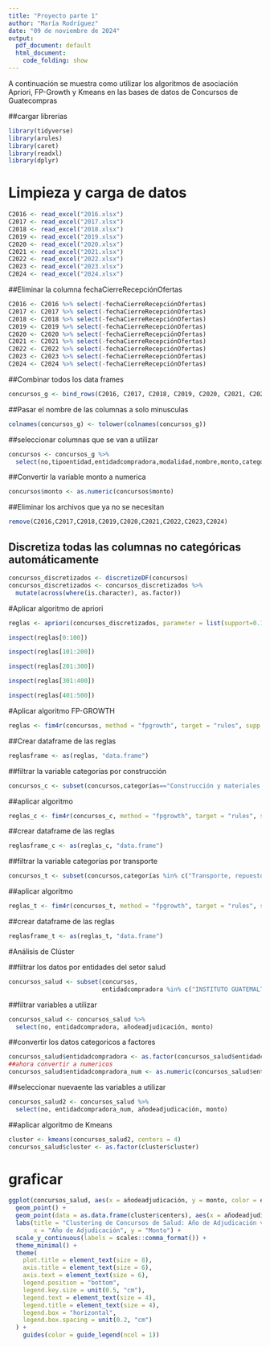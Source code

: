 ---
title: "Proyecto parte 1"
author: "María Rodríguez"
date: "09 de noviembre de 2024"
output:
  pdf_document: default
  html_document:
    code_folding: show
---

A continuación se muestra como utilizar los algoritmos de asociación Apriori,
FP-Growth y Kmeans en las bases de datos de Concursos de Guatecompras

##cargar librerias
```{r message=FALSE, warning=FALSE}
library(tidyverse)
library(arules)
library(caret)
library(readxl)
library(dplyr)
```

# Limpieza y carga de datos
```{r message=FALSE, warning=FALSE}
C2016 <- read_excel("2016.xlsx")
C2017 <- read_excel("2017.xlsx")
C2018 <- read_excel("2018.xlsx")
C2019 <- read_excel("2019.xlsx")
C2020 <- read_excel("2020.xlsx")
C2021 <- read_excel("2021.xlsx")
C2022 <- read_excel("2022.xlsx")
C2023 <- read_excel("2023.xlsx")
C2024 <- read_excel("2024.xlsx")
```

##Eliminar la columna fechaCierreRecepciónOfertas
```{r message=FALSE, warning=FALSE}
C2016 <- C2016 %>% select(-fechaCierreRecepciónOfertas)
C2017 <- C2017 %>% select(-fechaCierreRecepciónOfertas)
C2018 <- C2018 %>% select(-fechaCierreRecepciónOfertas)
C2019 <- C2019 %>% select(-fechaCierreRecepciónOfertas)
C2020 <- C2020 %>% select(-fechaCierreRecepciónOfertas)
C2021 <- C2021 %>% select(-fechaCierreRecepciónOfertas)
C2022 <- C2022 %>% select(-fechaCierreRecepciónOfertas)
C2023 <- C2023 %>% select(-fechaCierreRecepciónOfertas)
C2024 <- C2024 %>% select(-fechaCierreRecepciónOfertas)
```

##Combinar todos los data frames
```{r message=FALSE, warning=FALSE}
concursos_g <- bind_rows(C2016, C2017, C2018, C2019, C2020, C2021, C2022, C2023, C2024)
```

##Pasar el nombre de las columnas a solo minusculas
```{r message=FALSE, warning=FALSE}
colnames(concursos_g) <- tolower(colnames(concursos_g))
```


##seleccionar columnas que se van a utilizar
```{r message=FALSE, warning=FALSE}
concursos <- concursos_g %>%
  select(no,tipoentidad,entidadcompradora,modalidad,nombre,monto,categorías,añodeadjudicación)
```

##Convertir la variable monto a numerica
```{r message=FALSE, warning=FALSE}
concursos$monto <- as.numeric(concursos$monto)
```

##Eliminar los archivos que ya no se necesitan
```{r message=FALSE, warning=FALSE}
remove(C2016,C2017,C2018,C2019,C2020,C2021,C2022,C2023,C2024)
```


## Discretiza todas las columnas no categóricas automáticamente
```{r message=FALSE, warning=FALSE}
concursos_discretizados <- discretizeDF(concursos)
concursos_discretizados <- concursos_discretizados %>%
  mutate(across(where(is.character), as.factor))
```

#Aplicar algoritmo de apriori

```{r message=FALSE, warning=FALSE}
reglas <- apriori(concursos_discretizados, parameter = list(support=0.1, confidence=0.2))
```
```{r message=FALSE, warning=FALSE}
inspect(reglas[0:100])
```

```{r message=FALSE, warning=FALSE}
inspect(reglas[101:200])
```

```{r message=FALSE, warning=FALSE}
inspect(reglas[201:300])
```

```{r message=FALSE, warning=FALSE}
inspect(reglas[301:400])
```

```{r message=FALSE, warning=FALSE}
inspect(reglas[401:500])
```

#Aplicar algoritmo FP-GROWTH
```{r message=FALSE, warning=FALSE}
reglas <- fim4r(concursos, method = "fpgrowth", target = "rules", supp = 0.2, conf= 0.5)
```


##Crear dataframe de las reglas
```{r message=FALSE, warning=FALSE}
reglasframe <- as(reglas, "data.frame")
```

##filtrar la variable categorías por construcción
```{r message=FALSE, warning=FALSE}
concursos_c <- subset(concursos,categorías=="Construcción y materiales afines")
```

##aplicar algoritmo
```{r message=FALSE, warning=FALSE}
reglas_c <- fim4r(concursos_c, method = "fpgrowth", target = "rules", supp = 0.2, conf= 0.5)
```

##crear dataframe de las reglas
```{r message=FALSE, warning=FALSE}
reglasframe_c <- as(reglas_c, "data.frame")
```

##filtrar la variable categorías por transporte
```{r message=FALSE, warning=FALSE}
concursos_t <- subset(concursos,categorías %in% c("Transporte, repuestos y combustibles","Transporte, repuestos y combustibles,Otros tipos de bienes o servicios","Transporte, repuestos y combustibles,Otros tipos de bienes o servicios,Seguridad y armament","Transporte, repuestos y combustibles,Seguridad y armament"))
```

##aplicar algoritmo
```{r message=FALSE, warning=FALSE}
reglas_t <- fim4r(concursos_t, method = "fpgrowth", target = "rules", supp = 0.2, conf= 0.5)
```

##crear dataframe de las reglas
```{r message=FALSE, warning=FALSE}
reglasframe_t <- as(reglas_t, "data.frame")
```


#Análisis de Clúster

##filtrar los datos por entidades del setor salud
```{r message=FALSE, warning=FALSE}
concursos_salud <- subset(concursos,
                          entidadcompradora %in% c("INSTITUTO GUATEMALTECO DE SEGURIDAD SOCIAL -IGSS-","MINISTERIO DE SALUD PÚBLICA"))
```

##filtrar variables a utilizar
```{r message=FALSE, warning=FALSE}
concursos_salud <- concursos_salud %>% 
  select(no, entidadcompradora, añodeadjudicación, monto)
```


##convertir los datos categoricos a factores
```{r message=FALSE, warning=FALSE}
concursos_salud$entidadcompradora <- as.factor(concursos_salud$entidadcompradora)
##ahora convertir a numericos
concursos_salud$entidadcompradora_num <- as.numeric(concursos_salud$entidadcompradora)
```


##seleccionar nuevaente las variables a utilizar
```{r message=FALSE, warning=FALSE}
concursos_salud2 <- concursos_salud %>% 
  select(no, entidadcompradora_num, añodeadjudicación, monto)
```


##aplicar algoritmo de Kmeans
```{r message=FALSE, warning=FALSE}
cluster <- kmeans(concursos_salud2, centers = 4)
concursos_salud$cluster <- as.factor(cluster$cluster)
```


# graficar
```{r message=FALSE, warning=FALSE}
ggplot(concursos_salud, aes(x = añodeadjudicación, y = monto, color = entidadcompradora, shape = cluster)) +
  geom_point() +
  geom_point(data = as.data.frame(cluster$centers), aes(x = añodeadjudicación, y = monto), color = "black", size = 4, shape = 17) +
  labs(title = "Clustering de Concursos de Salud: Año de Adjudicación vs Monto",
       x = "Año de Adjudicación", y = "Monto") +
  scale_y_continuous(labels = scales::comma_format()) + 
  theme_minimal() +
  theme(
    plot.title = element_text(size = 8),  
    axis.title = element_text(size = 6),   
    axis.text = element_text(size = 6),
    legend.position = "bottom",          
    legend.key.size = unit(0.5, "cm"),   
    legend.text = element_text(size = 4), 
    legend.title = element_text(size = 4), 
    legend.box = "horizontal",           
    legend.box.spacing = unit(0.2, "cm") 
  ) +
    guides(color = guide_legend(ncol = 1))

```











